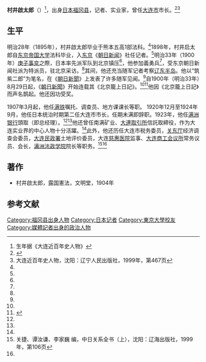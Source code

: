 {{Infobox Officeholder
|图像    = 
|图像大小= 
|图像说明= 
|order1        = 
|office1       = <!-- 注释出：[[File:Dairen.png|25px]] -->第2任[[大连市役所|大连市役所]][[市长|市长]]
|term_start1   = 1920年12月
|term_end1     = 1924年9
|predecessor1  = [[石本鏆太郎|石本鏆太郎]]
|successor1    = [[杉野耕三郎|杉野耕三郎]]
|姓名    = 村井启太郎
|原名    = 
|字      = 
|号      = 
|其他姓名= 
|性别    = 男
|籍贯    = 
|出生日期= 1875年
|出生地点= {{JAP}}[[福冈县|福冈县]]
|逝世日期= 
|逝世地点= 
}}

'''村井啟太郎'''（{{bd|1875年||?|}}）<ref>生年据《大连近百年史人物》</ref>，出身[[日本|日本]][[福冈县|福冈县]]，记者、实业家，曾任[[大连市|大连市]]市长。<ref name=ja>{{Cite web |url=http://cb1100f.b10.coreserver.jp/collection_1z_1.html |title=旧軍関連収載品，鎮魂の旧大日本帝國陸海軍，于2012-3-28查阅 |access-date=2012-03-29 |archive-date=2016-03-04 |archive-url=https://web.archive.org/web/20160304140107/http://cb1100f.b10.coreserver.jp/collection_1z_1.html |dead-url=no }}</ref><ref name=dl>大连近百年史人物，沈阳：辽宁人民出版社，1999年，第467页</ref>

==生平==
明治28年（1895年），村井啟太郎毕业于熊本五高1部法科。<ref name=ja/>1898年，村井启太郎自[[东京帝国大学|东京帝国大学]]法科毕业，入[[东京|东京]]《[[朝日新闻|朝日新闻]]》社任记者。<ref name=dl/>明治33年（1900年）[[庚子事变|庚子事变]]之際，日本率先派军队到北京镇压<ref name=dl/>，他参加義勇兵<ref name=ja/>，受东京朝日新闻社派为特派员，驻北京采访。<ref name=dl/>其间，他还充当随军记者考察[[辽东半岛|辽东半岛]]。他以“筑紫二郎”为笔名，在《[[朝日新聞|朝日新聞]]》上发表了许多随军见闻。<ref name=dl/>自1900年（明治33年）8月29日起，《[[朝日新聞|朝日新聞]]》开始连载其《北京籠上日記》。<ref name=ja/><ref>{{Cite web |url=http://www.nagai-bunko.com/shuushien/meiji/90-1900.htm |title=明治年表，古美術志野，于2012-3-28查阅 |access-date=2012-03-29 |archive-date=2016-03-04 |archive-url=https://web.archive.org/web/20160304201446/http://www.nagai-bunko.com/shuushien/meiji/90-1900.htm |dead-url=no }}</ref>他因《北京籠上日記》而声名鹊起。他还因功受奖。 

1907年3月起，他任[[满铁|满铁]]嘱托、调查员、地方课课长等职。 1920年12月至1924年9月，他任日本统治时期第二任大连市市长，任期未满即辞职。1923年，他任[[满洲银行|满洲银行]]頭取（即总经理）。<ref name=zrgxqs/><ref name=dl/>他还曾任南满矿业、[[大連取引所|大連取引所]]信託取締役，作为大连实业界的中心人物十分活躍。<ref name=ja/>此外，他还历任大连市税务委员，[[关东厅|关东厅]]经济调查会委员，[[大连民政署|大连民政署]]土地评价委员，大连[[慈惠医院|慈惠医院]]监事、[[大连商工会议所|大连商工会议所]]常务议员、会长，[[满洲法政学院|满洲法政学院]]院长等职务。<ref name=zrgxqs>关捷、谭汝谦、李家巍 编，中日关系全书（上），沈阳：辽海出版社，1999年，第106页</ref><ref name=dl/>

==著作==
*村井啟太郎，露国憲法，文明堂，1904年

==参考文献==
{{reflist}}

{{大连市市长|日}}
{{DEFAULTSORT:Murai村井}}
[[Category:福冈县出身人物|Category:福冈县出身人物]]
[[Category:日本记者|Category:日本记者]]
[[Category:東京大學校友|Category:東京大學校友]]
[[Category:媒體記者出身的政治人物|Category:媒體記者出身的政治人物]]